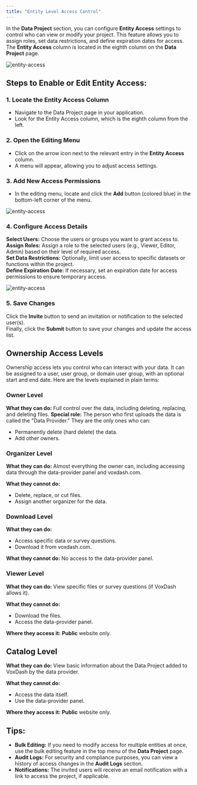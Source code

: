 ```yaml
---
title: "Entity Level Access Control" 
---
```


In the **Data Project** section, you can configure **Entity Access** settings to control who can view or modify your project. This feature allows you to assign roles, set data restrictions, and define expiration dates for access. The **Entity Access** column is located in the eighth column on the **Data Project** page.

<Frame>
  <img src="/images/entity-access.png" alt="entity-access" style={{ borderRadius: '0.5rem' }} />
</Frame> 

## **Steps to Enable or Edit Entity Access:**

### **1\. Locate the Entity Access Column**

* Navigate to the Data Project page in your application.  
* Look for the Entity Access column, which is the eighth column from the left.


### **2\. Open the Editing Menu**

* Click on the arrow icon next to the relevant entry in the **Entity Access** column.  
* A menu will appear, allowing you to adjust access settings.

### **3\. Add New Access Permissions**

* In the editing menu, locate and click the **Add** button (colored blue) in the bottom-left corner of the menu.

<Frame>
  <img src="/images/entity-access2.png" alt="entity-access" style={{ borderRadius: '0.5rem' }} />
</Frame> 

### **4\. Configure Access Details**

**Select Users:** Choose the users or groups you want to grant access to.  
**Assign Roles:** Assign a role to the selected users (e.g., Viewer, Editor, Admin) based on their level of required access.  
**Set Data Restrictions:** Optionally, limit user access to specific datasets or functions within the project.  
**Define Expiration Date:** If necessary, set an expiration date for access permissions to ensure temporary access.

<Frame>
  <img src="/images/entity-access3.png" alt="entity-access" style={{ borderRadius: '0.5rem' }} />
</Frame> 

### **5\. Save Changes**

Click the **Invite** button to send an invitation or notification to the selected user(s).  
Finally, click the **Submit** button to save your changes and update the access list.

## **Ownership Access Levels**

Ownership access lets you control who can interact with your data. It can be assigned to a user, user group, or domain user group, with an optional start and end date. Here are the levels explained in plain terms:

### **Owner Level**

**What they can do:** Full control over the data, including deleting, replacing, and deleting files.
**Special role:** The person who first uploads the data is called the "Data Provider." They are the only ones who can:
* Permanently delete (hard delete) the data.
* Add other owners.

### **Organizer Level**

**What they can do:** 
Almost everything the owner can, including accessing data through the data-provider panel and voxdash.com.

**What they cannot do:**
* Delete, replace, or cut files.
* Assign another organizer for the data.

### **Download Level**
**What they can do:**
* Access specific data or survey questions.
* Download it from voxdash.com.

**What they cannot do:** No access to the data-provider panel.

### **Viewer Level**

**What they can do:**
View specific files or survey questions (if VoxDash allows it).

**What they cannot do:**
* Download the files.
* Access the data-provider panel.

**Where they access it:** **Public** website only.

## **Catalog Level**

**What they can do:** 
View basic information about the Data Project added to VoxDash by the data provider.

**What they cannot do:**
* Access the data itself.
* Use the data-provider panel.

**Where they access it:** **Public** website only.

## **Tips:**
* **Bulk Editing:** If you need to modify access for multiple entities at once, use the bulk editing feature in the top menu of the **Data Project** page.  
* **Audit Logs:** For security and compliance purposes, you can view a history of access changes in the **Audit Logs** section.  
* **Notifications:** The invited users will receive an email notification with a link to access the project, if applicable.